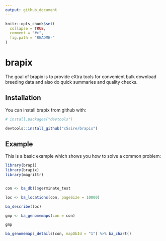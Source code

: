```yaml
---
output: github_document
---
```


<!-- README.md is generated from README.Rmd. Please edit that file -->

```r
knitr::opts_chunk$set(
  collapse = TRUE,
  comment = "#>",
  fig.path = "README-"
)
```

# brapix

The goal of brapix is to provide eXtra tools for convenient bulk download breeding data and also do quick summaries and quality checks.

## Installation

You can install brapix from github with:

```r
# install.packages("devtools")

devtools::install_github("c5sire/brapix")

```

## Example

This is a basic example which shows you how to solve a common problem:

```r
library(brapi)
library(brapix)
library(magrittr)


con <- ba_db()$germinate_test

loc <- ba_locations(con, pageSize = 10000)

ba_describe(loc)

gmp <- ba_genomemaps(con = con)

gmp

ba_genomemaps_details(con, mapDbId = "1") %>% ba_chart()

```
